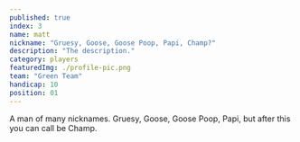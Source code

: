 ```yaml
---
published: true
index: 3
name: matt
nickname: "Gruesy, Goose, Goose Poop, Papi, Champ?"
description: "The description."
category: players
featuredImg: ./profile-pic.png
team: "Green Team"
handicap: 10
position: 01
---
```



<!-- const { nodes } = allMdx() -->
<!-- <MDXRenderer>{props.pageContext.frontmatter.blog}</MDXRenderer> -->

A man of many nicknames. Gruesy, Goose, Goose Poop, Papi, but after this you can call be Champ.